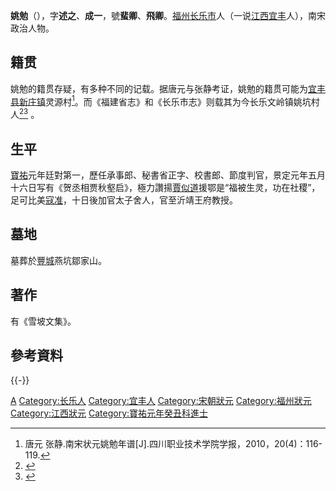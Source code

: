'''姚勉'''（{{bd|1216年||1262年|catIdx=Y姚勉}}），字'''述之'''、'''成一'''，號'''蜚卿'''、'''飛卿'''。[[福州|福州]][[长乐市|长乐市]]人（一说[[江西|江西]][[宜丰|宜丰]]人），南宋政治人物。

== 籍贯 ==
姚勉的籍贯存疑，有多种不同的记载。据唐元与张静考证，姚勉的籍贯可能为[[宜丰县|宜丰县]][[新庄镇|新庄镇]]灵源村<ref>唐元 张静.南宋状元姚勉年谱[J].四川职业技术学院学报，2010，20(4)：116-119.</ref>。而《福建省志》和《长乐市志》则载其为今长乐文岭镇姚坑村人<ref>{{cite book|author=福建省地方志编纂委员会|title=福建省志 人物志(上)|year=2003|publisher=中国社会科学出版社|location=北 京|isbn=7-5004-4128-2|pages=附表 一、历代一甲进士表|url=http://www.fjsq.gov.cn/ShowText.asp?ToBook=144&index=753&|access-date=2011-08-15|archive-url=https://web.archive.org/web/20160305014312/http://www.fjsq.gov.cn/ShowText.asp?ToBook=144&index=753&|archive-date=2016-03-05|dead-url=yes}}</ref><ref>{{cite book|author=长乐市地方志编纂委员会|title=长乐市志|year=2001|publisher=福建人民出版社|location=福州|isbn=7-211-03978-7|pages=第一节 进士、诸科名表|url=http://www.fjsq.gov.cn/ShowText.asp?ToBook=3234&index=1793&|access-date=2011-08-15|archive-url=https://web.archive.org/web/20160304113648/http://www.fjsq.gov.cn/ShowText.asp?ToBook=3234&index=1793&|archive-date=2016-03-04|dead-url=yes}}</ref> 。

== 生平 ==
[[寶祐|寶祐]]元年廷對第一，歷任承事郎、秘書省正字、校書郎、節度判官，景定元年五月十六日写有《贺丞相贾秋壑启》，極力讚揚[[賈似道|賈似道]]援鄂是“福被生灵，功在社稷”，足可比美[[寇准|寇准]]，十日後加官太子舍人，官至沂靖王府教授。

== 墓地 ==
墓葬於[[豐城|豐城]]燕坑鄒家山。

== 著作 ==
有《雪坡文集》。

== 參考資料 ==
{{reflist}}

{{-}}
{{江西狀元}}
{{福建状元}}

{{Authority control}}
{{DEFAULTSORT:Yao}}
[[Category:姚姓|A]]
[[Category:长乐人|Category:长乐人]]
[[Category:宜丰人|Category:宜丰人]]
[[Category:宋朝狀元|Category:宋朝狀元]]
[[Category:福州狀元|Category:福州狀元]]
[[Category:江西狀元|Category:江西狀元]]
[[Category:寶祐元年癸丑科進士|Category:寶祐元年癸丑科進士]]